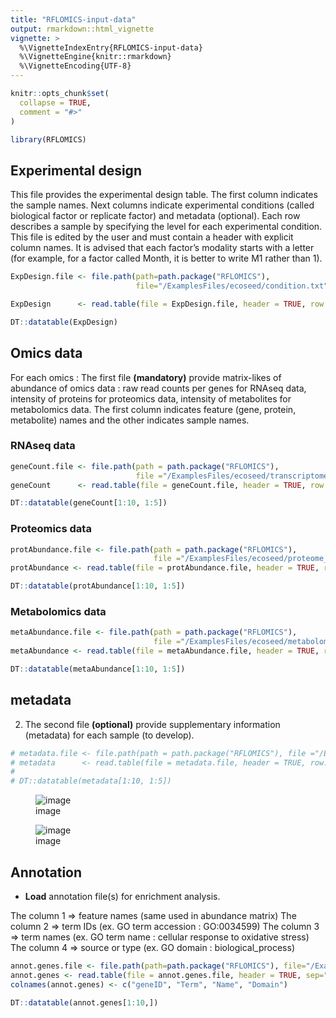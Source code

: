 ```yaml
---
title: "RFLOMICS-input-data"
output: rmarkdown::html_vignette
vignette: >
  %\VignetteIndexEntry{RFLOMICS-input-data}
  %\VignetteEngine{knitr::rmarkdown}
  %\VignetteEncoding{UTF-8}
---
```


```r
knitr::opts_chunk$set(
  collapse = TRUE,
  comment = "#>"
)

```

```r
library(RFLOMICS)
```


## Experimental design
<!-- ce fichier contient le plan experimental (conditions) plus des metadata par echantillons -->

This file provides the experimental design table. The first column indicates the sample names. Next columns indicate experimental conditions (called biological factor or replicate factor) and metadata (optional). Each row describes a sample by specifying the level for each experimental condition.
This file is edited by the user and must contain a header with explicit column names.
It is advised that each factor's modality starts with a letter (for example, for a factor called Month, it is better to write M1 rather than 1).

```r
ExpDesign.file <- file.path(path=path.package("RFLOMICS"), 
                            file="/ExamplesFiles/ecoseed/condition.txt")

ExpDesign      <- read.table(file = ExpDesign.file, header = TRUE, row.names = 1, sep = "\t")

DT::datatable(ExpDesign)
```

## Omics data

For each omics : 
The first file **(mandatory)** provide matrix-likes of abundance of omics data : raw read counts per genes for RNAseq data, intensity of proteins for proteomics data, intensity of metabolites for metabolomics data. The first column indicates feature (gene, protein, metabolite) names and the other indicates sample names. 

### **RNAseq data**

<!-- les comptage de reads sont obtenu après une analyse bioinfo (mapping sur le genome de ref et comptage des reads qui couvrent chaque gene) -->

```r

geneCount.file <- file.path(path = path.package("RFLOMICS"), 
                            file ="/ExamplesFiles/ecoseed/transcriptome_ecoseed.txt")
geneCount      <- read.table(file = geneCount.file, header = TRUE, row.names = 1, sep = "\t")

DT::datatable(geneCount[1:10, 1:5])
```


### **Proteomics data**

```r
protAbundance.file <- file.path(path = path.package("RFLOMICS"), 
                                file ="/ExamplesFiles/ecoseed/proteome_ecoseed.txt")
protAbundance <- read.table(file = protAbundance.file, header = TRUE, row.names = 1, sep = "\t")

DT::datatable(protAbundance[1:10, 1:5])
```


### **Metabolomics data**

```r
metaAbundance.file <- file.path(path = path.package("RFLOMICS"), 
                                file ="/ExamplesFiles/ecoseed/metabolome_ecoseed.txt")
metaAbundance <- read.table(file = metaAbundance.file, header = TRUE, row.names = 1, sep = "\t")

DT::datatable(metaAbundance[1:10, 1:5])
```

## metadata

2) The second file **(optional)** provide supplementary information (metadata) for each sample (to develop).

```r

# metadata.file <- file.path(path = path.package("RFLOMICS"), file ="/ExamplesFiles/ecoseed/???")
# metadata      <- read.table(file = metadata.file, header = TRUE, row.names = 1, sep = "\t")
# 
# DT::datatable(metadata[1:10, 1:5])

```

![image](Images/Input1.png)

![image](Images/Input2.png)

## Annotation

* **Load** annotation file(s) for enrichment analysis.

The column 1 => feature names (same used in abundance matrix)
The column 2 => term IDs (ex. GO term accession : GO:0034599)
The column 3 => term names (ex. GO term name : cellular response to oxidative stress)
The column 4 => source or type (ex. GO domain : biological_process)

```r

annot.genes.file <- file.path(path=path.package("RFLOMICS"), file="/ExamplesFiles/ecoseed/AT_GOterm_EnsemblPlants.txt")
annot.genes <- read.table(file = annot.genes.file, header = TRUE, sep="\t", )
colnames(annot.genes) <- c("geneID", "Term", "Name", "Domain")

DT::datatable(annot.genes[1:10,])
```


